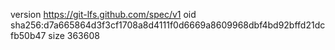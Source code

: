 version https://git-lfs.github.com/spec/v1
oid sha256:d7a665864d3f3cf1708a8d4111f0d6669a8609968dbf4bd92bffd21dcfb50b47
size 363608

